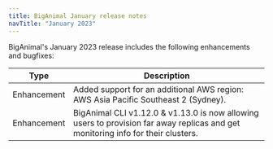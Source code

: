 ```yaml
---
title: BigAnimal January release notes
navTitle: "January 2023"
---
```


BigAnimal's January 2023 release includes the following enhancements and bugfixes:

|    Type     |                                                           Description                                                           |
| ----------- | ------------------------------------------------------------------------------------------------------------------------------- |
| Enhancement | Added support for an additional AWS region: AWS Asia Pacific Southeast 2 (Sydney).                                               |
| Enhancement | BigAnimal CLI v1.12.0 & v1.13.0 is now allowing users to provision far away replicas and get monitoring info for their clusters. |
  